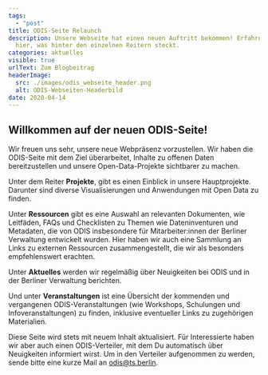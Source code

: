 ```yaml
---
tags:
  - "post"
title: ODIS-Seite Relaunch
description: Unsere Webseite hat einen neuen Auftritt bekommen! Erfahre
  hier, was hinter den einzelnen Reitern steckt.
categories: aktuelles
visible: true
urlText: Zum Blogbeitrag
headerImage:
  src: ./images/odis_webseite_header.png
  alt: ODIS-Webseiten-Headerbild
date: 2020-04-14
---
```


## Willkommen auf der neuen ODIS-Seite!

Wir freuen uns sehr, unsere neue Webpräsenz vorzustellen. Wir haben die ODIS-Seite mit dem Ziel überarbeitet, Inhalte zu offenen Daten bereitzustellen und unsere Open-Data-Projekte sichtbarer zu machen.

Unter dem Reiter **Projekte**, gibt es einen Einblick in unsere Hauptprojekte. Darunter sind diverse Visualisierungen und Anwendungen mit Open Data zu finden.

Unter **Ressourcen** gibt es eine Auswahl an relevanten Dokumenten, wie Leitfäden, FAQs und Checklisten zu Themen wie Dateninventuren und Metadaten, die von ODIS insbesondere für Mitarbeiter:innen der Berliner Verwaltung entwickelt wurden. Hier haben wir auch eine Sammlung an Links zu externen Ressourcen zusammengestellt, die wir als besonders empfehlenswert erachten.

Unter **Aktuelles** werden wir regelmäßig über Neuigkeiten bei ODIS und in der Berliner Verwaltung berichten.

Und unter **Veranstaltungen** ist eine Übersicht der kommenden und vergangenen ODIS-Veranstaltungen (wie Workshops, Schulungen und Infoveranstaltungen) zu finden, inklusive eventueller Links zu zugehörigen Materialien.

Diese Seite wird stets mit neuem Inhalt aktualisiert. Für Interessierte haben wir aber auch einen ODIS-Verteiler, mit dem Du automatisch über Neuigkeiten informiert wirst. Um in den Verteiler aufgenommen zu werden, sende bitte eine kurze Mail an <a href="mailto:odis@ts.berlin">odis@ts.berlin.</a>
